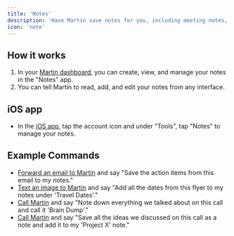 ```yaml
---
title: 'Notes'
description: 'Have Martin save notes for you, including meeting notes, ideas, and more.'
icon: 'note'
---
```


## How it works

1. In your [Martin dashboard](https://app.trymartin.com), you can create, view, and manage your notes in the "Notes" app.
2. You can tell Martin to read, add, and edit your notes from any interface.

## iOS app

- In the [iOS app](https://trymartin.com/#section-1), tap the account icon and under "Tools", tap "Notes" to manage your notes.

## Example Commands

- [Forward an email to Martin](https://trymartin.com/interfaces/email) and say "Save the action items from this email to my notes."
- [Text an image to Martin](https://trymartin.com/interfaces/sms) and say "Add all the dates from this flyer to my notes under 'Travel Dates'."
- [Call Martin](https://trymartin.com/interfaces/phone) and say "Note down everything we talked about on this call and call it 'Brain Dump'."
- [Call Martin](https://trymartin.com/interfaces/phone) and say "Save all the ideas we discussed on this call as a note and add it to my 'Project X' note."
